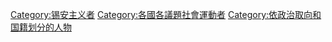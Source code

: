 {{Categories by country|nocat}}

[[Category:锡安主义者|Category:锡安主义者]]
[[Category:各國各議題社會運動者|Category:各國各議題社會運動者]]
[[Category:依政治取向和国籍划分的人物|Category:依政治取向和国籍划分的人物]]